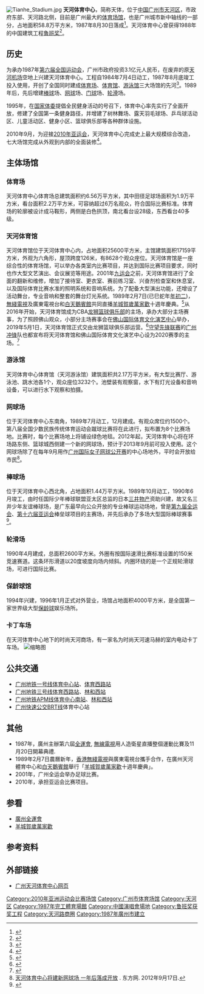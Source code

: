 [[File:Tianhe_Stadium.jpg|right]]
'''天河体育中心'''，简称天体，位于[[中华人民共和国|中国]][[广州市|广州市]][[天河区|天河区]]，市政府东部、天河路北侧，目前是广州最大的[[体育场馆|体育场馆]]，也是广州城市新中轴线的一部分，占地面积58.8万平方米，1987年8月30日落成<ref>{{cite book |author=馮民牧，楊介林，廖汝忠，胡灼華 |title=《廣州市地名志》 |year=1989 |publisher=香港大道文化有限公司 |location=香港 |isbn=7-5359-0296-0 |page=}}</ref>。天河体育中心曾获得1988年的中国建筑工程[[鲁班奖|鲁班奖]]<ref>{{cite web |url=http://www.cin.gov.cn/bzjl/lbj/hjgc/200609/t20060927_2072.htm |title=存档副本 |accessdate=2008-03-28 |deadurl=yes |archiveurl=https://web.archive.org/web/20071120061312/http://www.cin.gov.cn/bzjl/lbj/hjgc/200609/t20060927_2072.htm |archivedate=2007-11-20 }}</ref>。{{中国20世纪建筑遗产信息框
|名称 = 广州天河体育中心
|建成 = 1987年
|批次 = 第三批
|公布 = 2018年11月24日
}}

== 历史 ==
为承办1987年[[第六届全国运动会|第六届全国运动会]]，广州市政府投资3.1亿元人民币，在废弃的原[[广州天河机场|天河机场]]空地上兴建天河体育中心。工程自1984年7月4日动工，1987年8月底竣工投入使用，开创了全国同时建成[[体育场|体育场]]、[[体育馆|体育馆]]、[[游泳馆|游泳馆]]三大场馆的先河<ref>{{Cite web|title=天河体育中心从专业体育场馆群华丽转身全民健身中心_广州|url=http://www.sohu.com/a/274960173_222493|access-date=2021-07-03|work=www.sohu.com|language=en}}</ref>。1989年后，先后增建[[棒球|棒球]]场、[[网球|网球]]场、[[门球|门球]]场、[[轮滑|轮滑]]场。

1995年，在[[国家体委|国家体委]]提倡全民健身活动的号召下，体育中心率先实行了全面开放，修建了全国第一条健身路径，并增建了树林舞场、露天羽毛球场、乒乓球活动区、儿童活动区、健身小区、篮球俱乐部等各种群体设施。

2010年9月，为迎接[[2010年亚运会|2010年亚运会]]，天河体育中心完成史上最大规模综合改造，七大场馆完成从外观到内部的全面装修<ref>{{Cite web|title=天河体育中心月底完成史上最大规模综合改造 华夏经纬|url=http://www.huaxia.com/xw/ylgd/2010/09/2091003.html|access-date=2021-07-03|work=www.huaxia.com|archive-date=2021-07-09|archive-url=https://web.archive.org/web/20210709185025/http://www.huaxia.com/xw/ylgd/2010/09/2091003.html|dead-url=no}}</ref>。

==主体场馆==

===体育场===
{{main|天河体育场}}
天河体育中心体育场总建筑面积约6.56万平方米，其中田径足球场面积为1.9万平方米，看台面积2.2万平方米，可容纳超过6万名观众，符合国际比赛标准。体育场的轮廓被设计成马鞍形，两侧是白色拱顶，南北看台设28级，东西看台40多级。

===天河体育馆===
天河体育馆位于天河体育中心内，占地面积25600平方米，主馆建筑面积17159平方米，外观为六角形，屋顶跨度126米，有8628个观众座位。天河体育馆是一座综合性的体育场馆，可以举办各类室内比赛项目，并达到国际比赛项目要求，同时也作大型文艺演出、会议展览等用途。2001年[[中华人民共和国第九届全运会|九运会]]之前，天河体育馆进行了全面的翻新和维修，增加了接待室、更衣室、赛前练习室、兴奋剂检查室和休息室，以及国际体育比赛水准的照明系统和音响系统。为了配备大型演出功能，还增设了活动舞台，专业音响和整套的舞台灯光系统。1989年2月7日(已巳蛇年[[年初二|年初二]])，[[TVB|無綫電視]]及廣東電視台和[[白天鵝賓館|白天鵝賓館]]共同直播[[羊城賀歲萬家歡|羊城賀歲萬家歡]]十週年慶典。<ref>{{Cite web |url=http://www.gzwh.gov.cn/whw/channel/ztlm/jzj6/bscg/thtyg/index.htm |title=天河体育中心体育馆介绍 |access-date=2008-03-28 |archive-date=2009-01-08 |archive-url=https://web.archive.org/web/20090108080626/http://www.gzwh.gov.cn/whw/channel/ztlm/jzj6/bscg/thtyg/index.htm |dead-url=yes }}</ref>从2016年开始，天河体育馆成为CBA[[龙狮篮球俱乐部|龙狮篮球俱乐部]]的主场，承办大部分主场赛事，为了照顾佛山观众，小部分主场赛事会在[[佛山国际体育文化演艺中心|佛山国际体育文化演艺中心]]举办，2019年5月1日，天河体育馆正式交由龙狮篮球俱乐部运营。<ref>{{cite news |title=龙狮篮球俱乐部正式运营天河体育馆 |url=https://sports.qq.com/a/20190501/003665.htm |accessdate=2019-09-08 |agency=[[腾讯网|腾讯网]]体育 |date=2019-05-01 |archive-date=2020-09-27 |archive-url=https://web.archive.org/web/20200927135314/https://sports.qq.com/a/20190501/003665.htm |dead-url=no }}</ref>[[守望先锋联赛|守望先锋联赛]]的[[广州冲锋|广州冲锋]]队也都宣布将天河体育馆和佛山国际体育文化演艺中心设为2020赛季的主场。<ref>{{cite news |author1=广州冲锋 |title=川流汇羊城《守望先锋联赛》广州冲锋队2020年赛季主场计划展望 |url=https://weibo.com/ttarticle/p/show?id=2309404407680683868226 |accessdate=2019-09-08 |agency=[[新浪微博|新浪微博]] |archive-date=2020-05-04 |archive-url=https://web.archive.org/web/20200504140922/https://www.weibo.com/ttarticle/p/show?id=2309404407680683868226 }}</ref><!--官微已转发本微博-->


===游泳馆===
天河体育中心体育馆（天河游泳馆）建筑面积共2.17万平方米，有大型比赛厅、游泳池、跳水池各1个，观众座位3232个。池壁装有观察窗，水下有灯光设备和音响设备，可以进行水下观察和拍摄。

===网球场===
位于天河体育中心东南角，1989年7月动工，12月建成。有观众席位约1500个。第八届全国少数民族传统体育运动会蹴球比赛将在此进行，拟布置为8个比赛场地。比赛时，每个比赛场地上将铺设绿色地毯。2012年起，天河体育中心将在环场路东侧、篮球城西侧建一个新的网球场，预计于2013年9月前可投入使用。这个网球场除了在每年9月用作[[广州国际女子网球公开赛|广州国际女子网球公开赛]]的中心场地外，平时会开放给市民<ref>[http://news.eastday.com/society/2012-09-17/35807.html 天河体育中心将建新网球场 一年后落成开放] {{Wayback|url=http://news.eastday.com/society/2012-09-17/35807.html |date=20200902221557 }}. 东方网. 2012年9月17日.</ref>。

===棒球场===
{{main|天河棒垒球中心}}
位于天河体育中心西北角，占地面积1.44万平方米。1989年10月动工，1990年6月竣工，由时任国际少年棒球联盟亚太区总监的日本[[三井物產|三井物产]]资助兴建，故又名三井少年友谊棒球场，是广东最早向公众开放的专业棒球运动场地，曾是[[第九屆全運會|第九届全运会]]、[[第十六屆亞運會|第十六届亚运会]]棒垒球项目的主赛场，并先后承办了多场大型国际棒球赛事<ref>{{Cite web|title=【棒球】聊聊“我与天体的故事”，原来天河棒球场这么“牛”|url=http://www.sohu.com/a/205021702_499953|access-date=2021-07-03|work=www.sohu.com|language=en|archive-date=2021-07-11|archive-url=https://web.archive.org/web/20210711225811/https://www.sohu.com/a/205021702_499953}}</ref>。

=== 轮滑场 ===
1990年4月建成，总面积2600平方米。外圈有按国际速滑比赛标准设置的150米竞速赛道。这条环形滑道以20度坡度向场内倾斜。内圈环绕的是一个正规轮滑球场，可进行国际比赛。

=== 保龄球馆 ===
1994年兴建，1996年1月正式对外营业，场馆占地​面积4000平方米，是全国第一家世界级大型[[保齡球|保龄球]]娱乐场所。

=== 卡丁车场 ===
在天河体育中心地下的时尚天河商场，有一家名为时尚天河速马赫的室内电动卡丁车场。
[[File:时尚天河速马赫卡丁车.jpg|缩略图]]

==公共交通==
*[[广州地铁|广州地铁]][[广州地铁一号线|一号线]][[体育中心站_(广州地铁)|体育中心站]]、[[体育西路站|体育西路站]]
*[[广州地铁|广州地铁]][[广州地铁三号线|三号线]][[体育西路站|体育西路站]]、[[林和西站|林和西站]]
*[[广州地铁|广州地铁]][[APM线|APM线]][[体育中心南站_(广州)|体育中心南站]]、[[林和西站|林和西站]]
*[[中山大道快速公交试验线|广州快速公交BRT线]]体育中心站

==其他==
* 1987年，廣州主辦第六屆[[中華人民共和國第六屆運動會|全運會]], [[TVB|無線電視]]用人造衛星直播整個運動比賽及11月20日開幕典禮. 
* 1989年2月7日農曆新年，[[香港|香港]][[電視廣播有限公司|無綫電視]]與廣東電視台攜手合作，在廣州天河體育中心和[[白天鵝賓館|白天鵝賓館]]舉行「[[羊城賀歲萬家歡|羊城賀歲萬家歡]]十週年慶典」。
* 2001年，广州全运会举办足球比赛。
* 2010年，承担亚运会比赛项目。

== 参看 ==
* [[中华人民共和国第六届全國运动会|廣州全運會]]
* [[羊城賀歲萬家歡|羊城賀歲萬家歡]]

==参考资料==
{{reflist}}

==外部链接==
*[http://www.thc.com.cn/ 广州天河体育中心网页] {{Wayback|url=http://www.thc.com.cn/ |date=20071019053027 }}

{{coord|23|8|26.33|N|113|19|9.58|E|type:landmark_scale:5000|display=title}}

{{广州}}
[[Category:2010年亚洲运动会比赛场馆|Category:2010年亚洲运动会比赛场馆]]
[[Category:广州市体育场馆|Category:广州市体育场馆]]
[[Category:天河区|Category:天河区]]
[[Category:1987年完工體育場館|Category:1987年完工體育場館]]
[[Category:中國演唱會場地|Category:中國演唱會場地]]
[[Category:鲁班奖获奖工程|Category:鲁班奖获奖工程]]
[[Category:天河路商圈|Category:天河路商圈]]
[[Category:1987年廣州市建立|Category:1987年廣州市建立]]